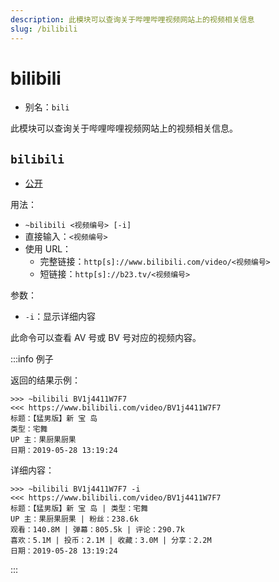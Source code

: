 ```yaml
---
description: 此模块可以查询关于哔哩哔哩视频网站上的视频相关信息
slug: /bilibili
---
```


# bilibili

-   别名：`bili`

此模块可以查询关于哔哩哔哩视频网站上的视频相关信息。

## `bilibili`

-   [公开](permissions)

用法：

-   `~bilibili <视频编号> [-i]`
-   直接输入：`<视频编号>`
-   使用 URL：
    -   完整链接：`http[s]://www.bilibili.com/video/<视频编号>`
    -   短链接：`http[s]://b23.tv/<视频编号>`

参数：

-   `-i`：显示详细内容

此命令可以查看 AV 号或 BV 号对应的视频内容。

:::info 例子

返回的结果示例：

```
>>> ~bilibili BV1j4411W7F7
<<< https://www.bilibili.com/video/BV1j4411W7F7
标题：【猛男版】新 宝 岛
类型：宅舞
UP 主：果厨果厨果
日期：2019-05-28 13:19:24
```

详细内容：

```
>>> ~bilibili BV1j4411W7F7 -i
<<< https://www.bilibili.com/video/BV1j4411W7F7
标题：【猛男版】新 宝 岛 | 类型：宅舞
UP 主：果厨果厨果 | 粉丝：238.6k
观看：140.8M | 弹幕：805.5k | 评论：290.7k
喜欢：5.1M | 投币：2.1M | 收藏：3.0M | 分享：2.2M
日期：2019-05-28 13:19:24
```

:::
